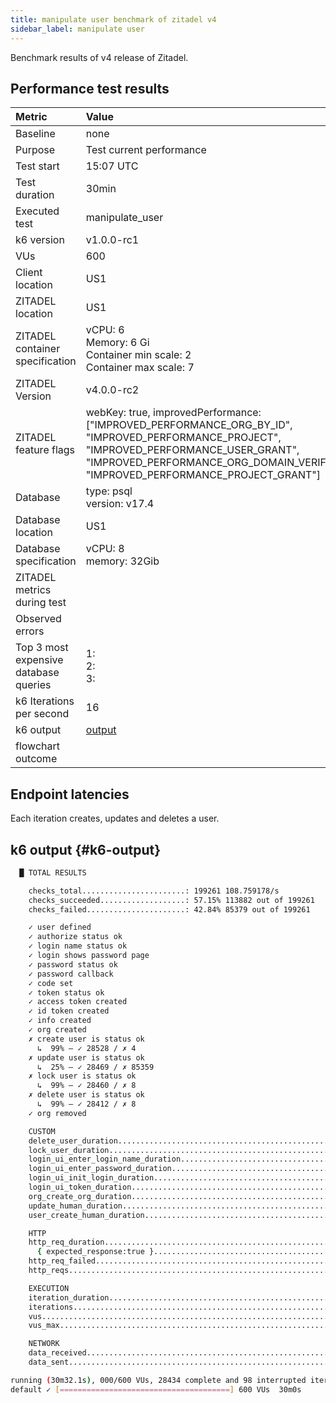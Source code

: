 ```yaml
---
title: manipulate user benchmark of zitadel v4
sidebar_label: manipulate user
---
```


Benchmark results of v4 release of Zitadel.

## Performance test results

| Metric                                | Value |
|:--------------------------------------|:------|
| Baseline                              | none  |
| Purpose                               | Test current performance |
| Test start                            | 15:07 UTC |
| Test duration                         | 30min |
| Executed test                         | manipulate\_user |
| k6 version                            | v1.0.0-rc1 |
| VUs                                   | 600 |
| Client location                       | US1 |
| ZITADEL location                      | US1 |
| ZITADEL container specification       | vCPU: 6<br/> Memory: 6 Gi <br/>Container min scale: 2<br/>Container max scale: 7 |
| ZITADEL Version                       | v4.0.0-rc2 |
| ZITADEL feature flags                 | webKey: true, improvedPerformance: \[\"IMPROVED\_PERFORMANCE\_ORG\_BY\_ID\", \"IMPROVED\_PERFORMANCE\_PROJECT\", \"IMPROVED\_PERFORMANCE\_USER\_GRANT\", \"IMPROVED\_PERFORMANCE\_ORG\_DOMAIN\_VERIFIED\", \"IMPROVED\_PERFORMANCE\_PROJECT\_GRANT\"\] |
| Database                              | type: psql<br />version: v17.4 |
| Database location                     | US1 |
| Database specification                | vCPU: 8<br/> memory: 32Gib |
| ZITADEL metrics during test           |  |
| Observed errors                       |  |
| Top 3 most expensive database queries | 1: <br/>2: <br/>3: <br/> |
| k6 Iterations per second              | 16 |
| k6 output                             | [output](#k6-output) |
| flowchart outcome                     |  |

## Endpoint latencies

Each iteration creates, updates and deletes a user.



<BenchmarkChart testResults={OutputSource} />

## k6 output {#k6-output}

```bash
  █ TOTAL RESULTS 

    checks_total.......................: 199261 108.759178/s
    checks_succeeded...................: 57.15% 113882 out of 199261
    checks_failed......................: 42.84% 85379 out of 199261

    ✓ user defined
    ✓ authorize status ok
    ✓ login name status ok
    ✓ login shows password page
    ✓ password status ok
    ✓ password callback
    ✓ code set
    ✓ token status ok
    ✓ access token created
    ✓ id token created
    ✓ info created
    ✓ org created
    ✗ create user is status ok
      ↳  99% — ✓ 28528 / ✗ 4
    ✗ update user is status ok
      ↳  25% — ✓ 28469 / ✗ 85359
    ✗ lock user is status ok
      ↳  99% — ✓ 28460 / ✗ 8
    ✗ delete user is status ok
      ↳  99% — ✓ 28412 / ✗ 8
    ✓ org removed

    CUSTOM
    delete_user_duration....................................................: min=109.24ms avg=3.48s    max=1m0s     p(50)=2s       p(95)=7.65s    p(99)=9.78s   
    lock_user_duration......................................................: min=77.95ms  avg=2.7s     max=1m0s     p(50)=1.1s     p(95)=6.36s    p(99)=7.86s   
    login_ui_enter_login_name_duration......................................: min=175.39ms avg=175.39ms max=175.39ms p(50)=175.39ms p(95)=175.39ms p(99)=175.39ms
    login_ui_enter_password_duration........................................: min=34.12ms  avg=34.12ms  max=34.12ms  p(50)=34.12ms  p(95)=34.12ms  p(99)=34.12ms 
    login_ui_init_login_duration............................................: min=100.5ms  avg=100.5ms  max=100.5ms  p(50)=100.5ms  p(95)=100.5ms  p(99)=100.5ms 
    login_ui_token_duration.................................................: min=154.05ms avg=154.05ms max=154.05ms p(50)=154.05ms p(95)=154.05ms p(99)=154.05ms
    org_create_org_duration.................................................: min=71.03ms  avg=71.03ms  max=71.03ms  p(50)=71.03ms  p(95)=71.03ms  p(99)=71.03ms 
    update_human_duration...................................................: min=70.77ms  avg=2.43s    max=1m0s     p(50)=807.73ms p(95)=5.99s    p(99)=7.36s   
    user_create_human_duration..............................................: min=503.01ms avg=3.69s    max=1m0s     p(50)=2.07s    p(95)=7.66s    p(99)=13.98s  

    HTTP
    http_req_duration.......................................................: min=34.12ms  avg=7.64s    max=1m0s     p(50)=4.07s    p(95)=32.29s   p(99)=41.1s   
      { expected_response:true }............................................: min=34.12ms  avg=7.63s    max=54.32s   p(50)=4.07s    p(95)=32.26s   p(99)=41.03s  
    http_req_failed.........................................................: 0.02%  31 out of 142384
    http_reqs...............................................................: 142384 77.714991/s

    EXECUTION
    iteration_duration......................................................: min=17.1s    avg=38.22s   max=1m30s    p(50)=36.76s   p(95)=58.22s   p(99)=1m7s    
    iterations..............................................................: 28434  15.519637/s
    vus.....................................................................: 0      min=0            max=600
    vus_max.................................................................: 600    min=600          max=600

    NETWORK
    data_received...........................................................: 82 MB  45 kB/s
    data_sent...............................................................: 26 MB  14 kB/s

running (30m32.1s), 000/600 VUs, 28434 complete and 98 interrupted iterations
default ✓ [======================================] 600 VUs  30m0s
```

